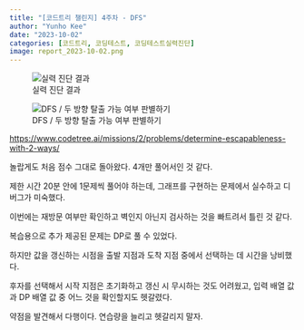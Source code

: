 ```yaml
---
title: "[코드트리 챌린지] 4주차 - DFS"
author: "Yunho Kee"
date: "2023-10-02"
categories: [코드트리, 코딩테스트, 코딩테스트실력진단]
image: report_2023-10-02.png
---
```


::: {layout="[525, 475]" layout-valign="bottom"}
![실력 진단 결과](report_2023-10-02.png)

![DFS / 두 방향 탈출 가능 여부 판별하기](화면 캡처 2023-10-02 183621.jpg)
:::

<https://www.codetree.ai/missions/2/problems/determine-escapableness-with-2-ways/>

놀랍게도 처음 점수 그대로 돌아왔다. 4개만 풀어서인 것 같다.

제한 시간 20분 안에 1문제씩 풀어야 하는데, 그래프를 구현하는 문제에서 실수하고 디버그가 미숙했다.

이번에는 재방문 여부만 확인하고 벽인지 아닌지 검사하는 것을 빠트려서 틀린 것 같다.

복습용으로 추가 제공된 문제는 DP로 풀 수 있었다.

하지만 값을 갱신하는 시점을 출발 지점과 도착 지점 중에서 선택하는 데 시간을 낭비했다.

후자를 선택해서 시작 지점은 초기화하고 갱신 시 무시하는 것도 어려웠고, 입력 배열 값과 DP 배열 값 중 어느 것을 확인할지도 헷갈렸다.

약점을 발견해서 다행이다. 연습량을 늘리고 헷갈리지 말자.